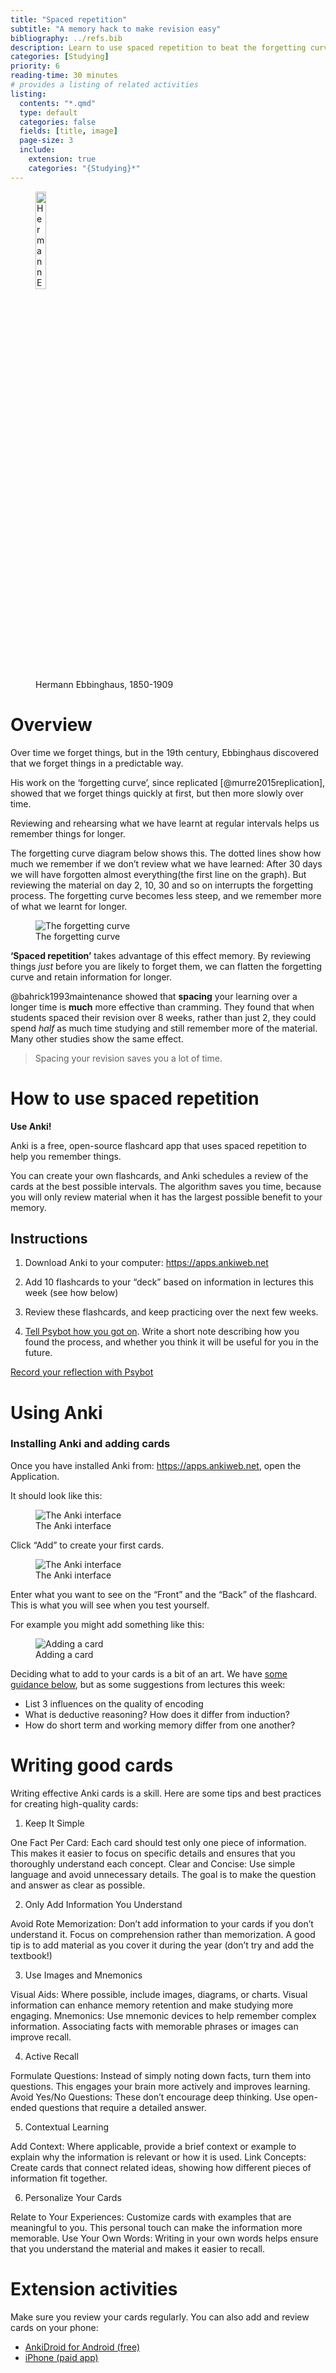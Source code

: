 ```yaml
---
title: "Spaced repetition"
subtitle: "A memory hack to make revision easy"
bibliography: ../refs.bib
description: Learn to use spaced repetition to beat the forgetting curve and save yourself time when revising. In this activity we download the Anki app and create flashcards to help us remember what we have learnt.
categories: [Studying]
priority: 6
reading-time: 30 minutes
# provides a listing of related activities
listing:
  contents: "*.qmd"
  type: default
  categories: false
  fields: [title, image]
  page-size: 3
  include:
    extension: true
    categories: "{Studying}*"
---
```


![Hermann Ebbinghaus, 1850-1909](../images/Ebbinghaus2.jpg){.figure .float-end width="20%"}

# Overview


Over time we forget things, but in the 19th century, Ebbinghaus discovered that we forget things in a predictable way.

His work on the 'forgetting curve', since replicated [@murre2015replication], showed that we forget things quickly at first, but then more slowly over time.

Reviewing and rehearsing what we have learnt at regular intervals helps us remember things for longer.

The forgetting curve diagram below shows this. The dotted lines show how much we remember if we don't review what we have learned: After 30 days we will have forgotten almost everything(the first line on the graph). But reviewing the material on day 2, 10, 30 and so on interrupts the forgetting process. The forgetting curve becomes less steep, and we remember more of what we learnt for longer.

![The forgetting curve](../images/Forgetting_curve_and_work_of_Ebbinghaus.png){.figure}

**'Spaced repetition'** takes advantage of this effect memory. By reviewing things *just* before you are likely to forget them, we can flatten the forgetting curve and retain information for longer.

@bahrick1993maintenance showed that **spacing** your learning over a longer time is **much** more effective than cramming. They found that when students spaced their revision over 8 weeks, rather than just 2, they could spend *half* as much time studying and still remember more of the material. Many other studies show the same effect.


> Spacing your revision saves you a lot of time.



# How to use spaced repetition

**Use Anki!**

Anki is a free, open-source flashcard app that uses spaced repetition to help you remember things.

You can create your own flashcards, and Anki schedules a review of the cards at the best possible intervals. The algorithm saves you time, because you will only review material when it has the largest possible benefit to your memory.

:::{.instruction}

# Instructions

1.  Download Anki to your computer: <https://apps.ankiweb.net>

2.  Add 10 flashcards to your "deck" based on information in lectures this week (see how below)

3.  Review these flashcards, and keep practicing over the next few weeks.

4.  [Tell Psybot how you got on](https://psybot.llemma.net/add/). Write a short note describing how you found the process, and whether you think it will be useful for you in the future.


[Record your reflection with Psybot](https://psybot.llemma.net/add/){.submit-work .btn .btn-primary}



:::


# Using Anki

### Installing Anki and adding cards

Once you have installed Anki from: <https://apps.ankiweb.net>, open the Application.

It should look like this:

![The Anki interface](../images/anki/1.png)

Click "Add" to create your first cards.

![The Anki interface](../images/anki/2a.png)

Enter what you want to see on the "Front" and the "Back" of the flashcard. This is what you will see when you test yourself.

For example you might add something like this:

![Adding a card](../images/anki/2b.png)

Deciding what to add to your cards is a bit of an art. We have [some guidance below](#writing-cards), but as some suggestions from lectures this week:

- List 3 influences on the quality of encoding
- What is deductive reasoning? How does it differ from induction?
- How do short term and working memory differ from one another?


# Writing good cards {#writing-cards}

Writing effective Anki cards is a skill. Here are some tips and best practices for creating high-quality cards:

1.  Keep It Simple

One Fact Per Card: Each card should test only one piece of information. This makes it easier to focus on specific details and ensures that you thoroughly understand each concept. Clear and Concise: Use simple language and avoid unnecessary details. The goal is to make the question and answer as clear as possible.

2.  Only Add Information You Understand

Avoid Rote Memorization: Don’t add information to your cards if you don’t understand it. Focus on comprehension rather than memorization. A good tip is to add material as you cover it during the year (don't try and add the textbook!)

3.  Use Images and Mnemonics

Visual Aids: Where possible, include images, diagrams, or charts. Visual information can enhance memory retention and make studying more engaging. Mnemonics: Use mnemonic devices to help remember complex information. Associating facts with memorable phrases or images can improve recall.

4.  Active Recall

Formulate Questions: Instead of simply noting down facts, turn them into questions. This engages your brain more actively and improves learning. Avoid Yes/No Questions: These don’t encourage deep thinking. Use open-ended questions that require a detailed answer.

5.  Contextual Learning

Add Context: Where applicable, provide a brief context or example to explain why the information is relevant or how it is used. Link Concepts: Create cards that connect related ideas, showing how different pieces of information fit together.

6.  Personalize Your Cards

Relate to Your Experiences: Customize cards with examples that are meaningful to you. This personal touch can make the information more memorable. Use Your Own Words: Writing in your own words helps ensure that you understand the material and makes it easier to recall.

# Extension activities

<!-- Try adding Anki cards for things outside of your lectures. For example, you could add: -->

<!-- -   Key terms from your reading -->
<!-- -   Definitions of key concepts -->

Make sure you review your cards regularly. You can also add and review cards on your phone:

-   [AnkiDroid for Android (free)](https://play.google.com/store/apps/details?id=com.ichi2.anki&pli=1)
-   [iPhone (paid app)](https://itunes.apple.com/us/app/ankimobile-flashcards/id373493387)

